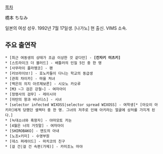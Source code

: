 [[목차]]

橋本 ちなみ

일본의 여성 성우. 1992년 7월 17일생. [나가노] 현 출신. VIMS 소속.

== 주요 출연작 ==
 * [최근 여동생의 상태가 조금 이상한 것 같다만] - '''[칸자키 미츠키]'''
 * [스트라이크 더 블러드] - 배틀러의 인질 5인 중 한 명
 * [사무라이 플라멩코] - 팬
 * [러브라이브!] - 호노카들이 다니는 학교의 동급생
 * [관희 챠이카] - 마을 처녀
 * [백은의 의지 아르제보른] - 시오노 카오루
 * [M3 ~그 검은 강철~] - 여자아이 
 * [정령사의 검무] - 레이시아
 * [마탄의 왕과 바나디스] - 시녀
 * [selector infected WIXOSS|selector spread WIXOSS] - 여학생[* [아오이 아키라]에게 당했던 셀렉터 중 한 명. 그녀의 저주로 인해 아키라는 얼굴에 상처를 가지게 된다.]
 * [늑대소녀와 흑왕자] - 야마모토 카논
 * [4월은 너의 거짓말] - 여자아이
 * [SHIROBAKO] - 엔도의 아내
 * [노조×키미] - 수영부원
 * [데스 퍼레이드] - 마치코의 친구
 * [걸 건|걸 건 속편(가제)] - 카미조노 마야
